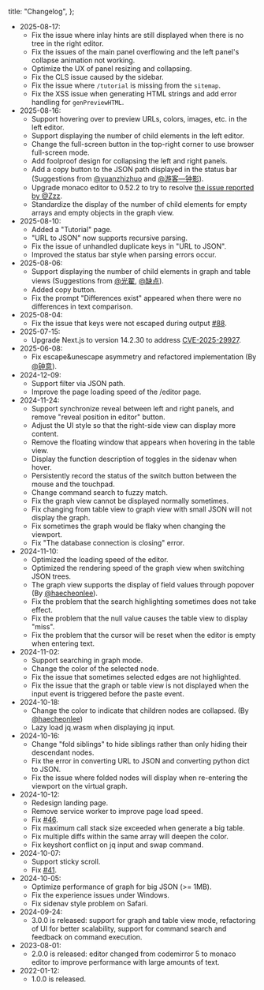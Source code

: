   title: "Changelog",
};

- 2025-08-17:
  - Fix the issue where inlay hints are still displayed when there is no tree in the right editor.
  - Fix the issues of the main panel overflowing and the left panel's collapse animation not working.
  - Optimize the UX of panel resizing and collapsing.
  - Fix the CLS issue caused by the sidebar.
  - Fix the issue where `/tutorial` is missing from the `sitemap`.
  - Fix the XSS issue when generating HTML strings and add error handling for `genPreviewHTML`.
- 2025-08-16:
  - Support hovering over to preview URLs, colors, images, etc. in the left editor.
  - Support displaying the number of child elements in the left editor.
  - Change the full-screen button in the top-right corner to use browser full-screen mode.
  - Add foolproof design for collapsing the left and right panels.
  - Add a copy button to the JSON path displayed in the status bar (Suggestions from [@yuanzhizhuo](https://support.qq.com/products/670462/post/173252333628061029/) and [@游客—钟影](https://support.qq.com/products/670462/post/175100554248744010/)).
  - Upgrade monaco editor to 0.52.2 to try to resolve [the issue reported by @Zzz](https://support.qq.com/products/670462/post/175076261031846722/).
  - Standardize the display of the number of child elements for empty arrays and empty objects in the graph view.
- 2025-08-10:
  - Added a "Tutorial" page.
  - "URL to JSON" now supports recursive parsing.
  - Fix the issue of unhandled duplicate keys in "URL to JSON".
  - Improved the status bar style when parsing errors occur.
- 2025-08-06:
  - Support displaying the number of child elements in graph and table views (Suggestions from [@光翟](https://support.qq.com/products/670462/profile/16/), [@缺点](https://support.qq.com/products/670462/profile/22/)).
  - Added copy button.
  - Fix the prompt "Differences exist" appeared when there were no differences in text comparison.
- 2025-08-04:
  - Fix the issue that keys were not escaped during output [#88](https://github.com/loggerhead/json4u/issues/88).
- 2025-07-15:
  - Upgrade Next.js to version 14.2.30 to address [CVE-2025-29927](https://vercel.com/blog/postmortem-on-next-js-middleware-bypass).
- 2025-06-08:
  - Fix escape&unescape asymmetry and refactored implementation (By [@钟意](https://github.com/ThatCoders)).
- 2024-12-09:
  - Support filter via JSON path.
  - Improve the page loading speed of the /editor page.
- 2024-11-24:
  - Support synchronize reveal between left and right panels, and remove "reveal position in editor" button.
  - Adjust the UI style so that the right-side view can display more content.
  - Remove the floating window that appears when hovering in the table view.
  - Display the function description of toggles in the sidenav when hover.
  - Persistently record the status of the switch button between the mouse and the touchpad.
  - Change command search to fuzzy match.
  - Fix the graph view cannot be displayed normally sometimes.
  - Fix changing from table view to graph view with small JSON will not display the graph.
  - Fix sometimes the graph would be flaky when changing the viewport.
  - Fix "The database connection is closing" error.
- 2024-11-10:
  - Optimized the loading speed of the editor.
  - Optimized the rendering speed of the graph view when switching JSON trees.
  - The graph view supports the display of field values through popover (By [@haecheonlee](https://github.com/haecheonlee)).
  - Fix the problem that the search highlighting sometimes does not take effect.
  - Fix the problem that the null value causes the table view to display "miss".
  - Fix the problem that the cursor will be reset when the editor is empty when entering text.
- 2024-11-02:
  - Support searching in graph mode.
  - Change the color of the selected node.
  - Fix the issue that sometimes selected edges are not highlighted.
  - Fix the issue that the graph or table view is not displayed when the input event is triggered before the paste event.
- 2024-10-18:
  - Change the color to indicate that children nodes are collapsed. (By [@haecheonlee](https://github.com/haecheonlee))
  - Lazy load jq.wasm when displaying jq input.
- 2024-10-16:
  - Change "fold siblings" to hide siblings rather than only hiding their descendant nodes.
  - Fix the error in converting URL to JSON and converting python dict to JSON.
  - Fix the issue where folded nodes will display when re-entering the viewport on the virtual graph.
- 2024-10-12:
  - Redesign landing page.
  - Remove service worker to improve page load speed.
  - Fix [#46](https://github.com/loggerhead/json4u/pull/46).
  - Fix maximum call stack size exceeded when generate a big table.
  - Fix multiple diffs within the same array will deepen the color.
  - Fix keyshort conflict on jq input and swap command.
- 2024-10-07:
  - Support sticky scroll.
  - Fix [#41](https://github.com/loggerhead/json4u/pull/41).
- 2024-10-05:
  - Optimize performance of graph for big JSON (>= 1MB).
  - Fix the experience issues under Windows.
  - Fix sidenav style problem on Safari.
- 2024-09-24:
  - 3.0.0 is released: support for graph and table view mode, refactoring of UI for better scalability, support for command search and feedback on command execution.
- 2023-08-01:
  - 2.0.0 is released: editor changed from codemirror 5 to monaco editor to improve performance with large amounts of text.
- 2022-01-12:
  - 1.0.0 is released.
